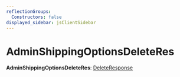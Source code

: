 ```yaml
---
reflectionGroups:
  Constructors: false
displayed_sidebar: jsClientSidebar
---
```



# AdminShippingOptionsDeleteRes

 **AdminShippingOptionsDeleteRes**: [DeleteResponse](../interfaces/js_client.internal.DeleteResponse.mdx)
